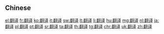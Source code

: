{{also|翻訳|翻譯|飜譯}}
==Chinese==
{{zh-see|翻譯}}

[[el:翻译]]
[[fr:翻译]]
[[ko:翻译]]
[[it:翻译]]
[[sw:翻译]]
[[lt:翻译]]
[[li:翻译]]
[[hu:翻译]]
[[mg:翻译]]
[[nl:翻译]]
[[ja:翻译]]
[[pl:翻译]]
[[pt:翻译]]
[[sr:翻译]]
[[ta:翻译]]
[[th:翻译]]
[[tg:翻译]]
[[chr:翻译]]
[[uk:翻译]]
[[zh:翻译]]